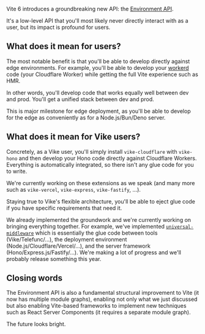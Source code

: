 
Vite 6 introduces a groundbreaking new API: the [Environment API](https://vite.dev/guide/api-environment.html).

It's a low-level API that you'll most likely never directly interact with as a user, but its impact is profound for users.


## What does it mean for users?

The most notable benefit is that you'll be able to develop directly against edge environments. For example, you'll be able to develop your [workerd](https://github.com/cloudflare/workerd) code (your Cloudflare Worker) while getting the full Vite experience such as HMR.

In other words, you'll develop code that works equally well between dev and prod. You'll get a unified stack between dev and prod.

This is major milestone for edge deployment, as you'll be able to develop for the edge as conveniently as for a Node.js/Bun/Deno server.


## What does it mean for Vike users?

Concretely, as a Vike user, you'll simply install `vike-cloudflare` with `vike-hono` and then develop your Hono code directly against Cloudflare Workers. Everything is automatically integrated, so there isn't any glue code for you to write.

We're currently working on these extensions as we speak (and many more such as `vike-vercel`, `vike-express`, `vike-fastify`, ...).

Staying true to Vike's flexible architecture, you'll be able to <Link href="/eject">eject</Link> glue code if you have specific requirements that need it.

We already implemented the groundwork and we're currently working on bringing everything together. For example, we've implemented [`universal-middleware`](https://github.com/magne4000/universal-middleware) which is essentially the glue code between tools (Vike/Telefunc/...), the deployment environment (Node.js/Cloudflare/Vercel/...), and the server framework (Hono/Express.js/Fastify/...). We're making a lot of progress and we'll probably release something this year.


## Closing words

The Environment API is also a fundamental structural improvement to Vite (it now has multiple module graphs), enabling not only what we just discussed but also enabling Vite-based frameworks to implement new techniques such as React Server Components (it requires a separate module graph).

The future looks bright.
